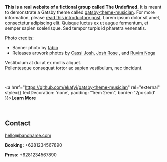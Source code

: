 

<!-- Start editing here -->

<Banner />

<Container>

**This is a real website of a fictional group called The Undefined.** It is meant to demonstrate a Gatsby theme called [gatsby-theme-musician](https://github.com/ekafyi/gatsby-theme-musician). For more information, please [read this introductory post](https://dev.to/ekafyi/make-a-landing-page-for-your-band-in-30-minutes-with-gatsby-theme-musician-2a0d-temp-slug-3674651/edit). Lorem ipsum dolor sit amet, consectetur adipiscing elit. Quisque luctus ex ut augue fermentum, et semper sapien scelerisque. Sed tempor turpis id pharetra venenatis.

Photo credits:

- Banner photo by [fabio](https://unsplash.com/@fabioha)
- Releases artwork photos by [Cassi Josh](https://unsplash.com/@cassi_josh), [Josh Rose](https://unsplash.com/@joshsrose) , and [Ruvim Noga](https://unsplash.com/@ruvimnogaphoto)

<Box textAlign="center">

Vestibulum at dui at ex mollis aliquet. <br/>
Pellentesque consequat tortor ac sapien vestibulum, nec tincidunt.

<p>&nbsp;</p>

<a href="https://github.com/ekafyi/gatsby-theme-musician" rel="external" style={{ textDecoration: 'none', padding: "1rem 2rem", border: '2px solid' }}><strong>Learn More</strong></a>

</Box>

<p>&nbsp;</p>

<Youtube url="https://www.youtube.com/watch?v=dQw4w9WgXcQ" />

<Shows shows={props.shows} />

<Releases releases={props.releases} />

## Contact

<Box textAlign="center" id="contact">

hello@bandname.com

**Booking:** +6281234567890

**Press:** +6281234567890

</Box>

</Container>
